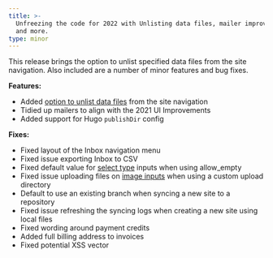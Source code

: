```yaml
---
title: >-
  Unfreezing the code for 2022 with Unlisting data files, mailer improvements
  and more.
type: minor
---
```

This release brings the option to unlist specified data files from the site navigation. Also included are a number of minor features and bug fixes.

**Features:**

* Added [option to unlist data files](/documentation/articles/unlisting-files-in-a-collection) from the site navigation
* Tidied up mailers to align with the 2021 UI Improvements
* Added support for Hugo `publishDir` config

**Fixes:**

* Fixed layout of the Inbox navigation menu
* Fixed issue exporting Inbox to CSV
* Fixed default value for [select type](/documentation/articles/what-is-a-select-input/#select) inputs when using allow\_empty
* Fixed issue uploading files on [image inputs](/documentation/articles/what-is-a-file-input/#image) when using a custom upload directory
* Default to use an existing branch when syncing a new site to a repository
* Fixed issue refreshing the syncing logs when creating a new site using local files
* Fixed wording around payment credits
* Added full billing address to invoices
* Fixed potential XSS vector
